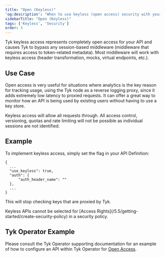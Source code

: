 ```yaml
---
title: "Open (Keyless)"
'og:description': "When to use keyless (open access) security with your APIs"
sidebarTitle: "Open (Keyless)"
tags: ['Keyless', 'Security']
order: 5
---
```


Tyk keyless access represents completely open access for your API and causes Tyk to bypass any session-based middleware (middleware that requires access to token-related metadata). Most middleware will work with keyless access (header transformation, mocks, virtual endpoints, etc.).

## Use Case

Open access is very useful for situations where analytics is the key reason for tracking usage, using the Tyk node as a reverse logging proxy, since it adds extremely low latency to proxied requests. It can offer a great way to monitor how an API is being used by existing users without having to use a key store.

Keyless access will allow all requests through. All access control, versioning, quotas and rate limiting will not be possible as individual sessions are not identified.

## Example

To implement keyless access, simply set the flag in your API Definition:

```{.copyWrapper}
{
  ...
  "use_keyless": true,
  "auth": {
      "auth_header_name": ""
  },
  ...
}
```
This will stop checking keys that are proxied by Tyk.


<Note>
Keyless APIs cannot be selected for [Access Rights](/5.5/getting-started/create-security-policy) in a security policy.
</Note>


## Tyk Operator Example

Please consult the Tyk Operator supporting documentation for an example of how to configure an API within Tyk Operator for [Open Access](/5.5/product-stack/tyk-operator/advanced-configurations/client-authentication#keyless-open).
